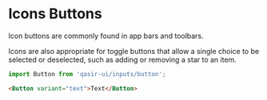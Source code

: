 
# Icons Buttons

<Subtitle>
  Icon buttons are commonly found in app bars and toolbars.

Icons are also appropriate for toggle buttons that allow a single choice to be selected or deselected, such as adding or removing a star to an item.
</Subtitle>
<Preview withSource="none">
  <Story id="components-inputs-button-example--icons" />
</Preview>

```js
import Button from 'qasir-ui/inputs/button';
```

```html
<Button variant="text">Text</Button>
```
